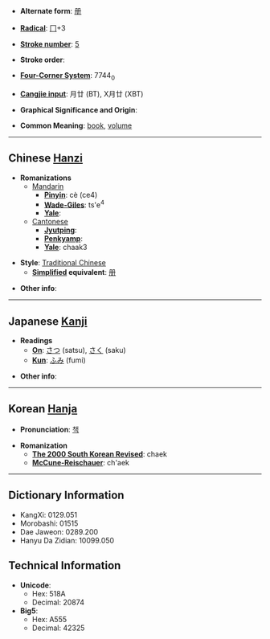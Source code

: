 * '''Alternate form''': [[册]]

* '''[[Wiktionary:Chinese radical index| Radical]]''': [[Wiktionary:Chinese radical index 冂|冂]]+3

* '''[[Wiktionary:Chinese total strokes index|Stroke number]]''': [[Wiktionary:Chinese total strokes index 5|5]]

* '''Stroke order''': 

* '''[[Wiktionary:Chinese four corner index|Four-Corner System]]''': 7744<sub>0</sub>

* '''[[Wiktionary:Chinese Cangjie index|Cangjie input]]''': 月廿 (BT), X月廿 (XBT)

* '''Graphical Significance and Origin''': 

* '''Common Meaning''': [[book]], [[volume]]

----

== Chinese [[Hanzi]] ==

* '''Romanizations'''
** [[Mandarin]]
*** '''[[Pinyin]]''': cè (ce4)
*** '''[[Wade-Giles]]''': ts'e<sup>4</sup>
*** '''[[Yale]]''': 
**[[Cantonese]]
***'''[[Jyutping]]''':
***'''[[Penkyamp]]''': 
***'''[[Yale]]''': chaak3

* '''Style''': [[Traditional Chinese]] 
** '''[[Simplified Chinese|Simplified]] equivalent''': [[册]]

* '''Other info''': 

----

== Japanese [[Kanji]] ==

* '''Readings'''
** '''[[On]]''': [[さつ]] (satsu), [[さく]] (saku)
** '''[[Kun]]''': [[ふみ]] (fumi)

* '''Other info''':  

----

== Korean [[Hanja]] ==

* '''Pronunciation''': [[책]]

* '''Romanization'''
** '''[[The 2000 South Korean Revised Romanization|The 2000 South Korean Revised]]''': chaek
** '''[[McCune-Reischauer]]''': ch'aek

----

== Dictionary Information ==

* KangXi: 0129.051
* Morobashi: 01515
* Dae Jaweon: 0289.200
* Hanyu Da Zidian: 10099.050

== Technical Information ==

* '''Unicode''':
** Hex: 518A
** Decimal: 20874
* '''Big5''':
** Hex: A555
** Decimal: 42325